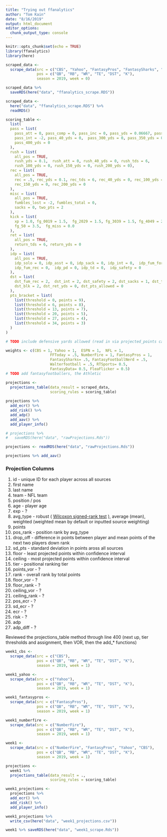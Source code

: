 ```yaml
---
title: "Trying out ffanalytics"
author: "Tom Kain"
date: "8/16/2019"
output: html_document
editor_options: 
  chunk_output_type: console
---
```


```r
knitr::opts_chunk$set(echo = TRUE)
library(ffanalytics)
library(here)
```

```r
scraped_data <-
  scrape_data(src = c("CBS", "Yahoo", "FantasyPros", "FantasySharks", "NumberFire", "NFL"),
              pos = c("QB", "RB", "WR", "TE", "DST", "K"),
              season = 2019, week = 0)

scraped_data %>%
  saveRDS(here("data", "ffanalytics_scrape.RDS"))

scraped_data <- 
  here("data", "ffanalytics_scrape.RDS") %>% 
  readRDS()
```

```r
scoring_table <-
  list(
  pass = list(
    pass_att = 0, pass_comp = 0, pass_inc = 0, pass_yds = 0.06667, pass_tds = 4,
    pass_int = -2, pass_40_yds = 0,  pass_300_yds = 0, pass_350_yds = 0,
    pass_400_yds = 0
  ),
  rush = list(
    all_pos = TRUE,
    rush_yds = 0.1,  rush_att = 0, rush_40_yds = 0, rush_tds = 6,
    rush_100_yds = 0, rush_150_yds = 0, rush_200_yds = 0),
  rec = list(
    all_pos = TRUE,
    rec = .5, rec_yds = 0.1, rec_tds = 6, rec_40_yds = 0, rec_100_yds = 0,
    rec_150_yds = 0, rec_200_yds = 0
  ),
  misc = list(
    all_pos = TRUE,
    fumbles_lost = -2, fumbles_total = 0,
    sacks = 0, two_pts = 2
  ),
  kick = list(
    xp = 1.0, fg_0019 = 1.5,  fg_2029 = 1.5, fg_3039 = 1.5, fg_4049 = 2.5,
    fg_50 = 3.5,  fg_miss = 0.0
  ),
  ret = list(
    all_pos = TRUE,
    return_tds = 6, return_yds = 0
  ),
  idp = list(
    all_pos = TRUE,
    idp_solo = 0, idp_asst = 0, idp_sack = 0, idp_int = 0,  idp_fum_force = 0,
    idp_fum_rec = 0,  idp_pd = 0, idp_td = 0,  idp_safety = 0
  ),
  dst = list(
    dst_fum_rec = 2,  dst_int = 2, dst_safety = 2, dst_sacks = 1, dst_td = 6,
    dst_blk = 2, dst_ret_yds = 0, dst_pts_allowed = 0
  ),
  pts_bracket = list(
    list(threshold = 0, points = 9),
    list(threshold = 6, points = 8),
    list(threshold = 13, points = 7),
    list(threshold = 20, points = 5),
    list(threshold = 27, points = 4),
    list(threshold = 34, points = 3)
  )
)

# TODO include defensive yards allowed (read in via projected_points calc_projections.R:210)
```

```r
weights <- c(CBS = 1, Yahoo = 1,  ESPN = 1,  NFL = 1,
                    FFToday = .5, NumberFire = 1, FantasyPros = 1,
                    FantasySharks= .5, FantasyFootballNerd = .5,
                    Walterfootball = .5, RTSports= 0.5,
                    FantasyData= 0.5, FleaFlicker = 0.5)
# TODO add fantasyfootballers, the Athletic
```

```r
projections <-
  projections_table(data_result = scraped_data, 
                    scoring_rules = scoring_table)
  
projections %>% 
  add_ecr() %>% 
  add_risk() %>% 
  add_adp() 
  add_aav() %>%
  add_player_info()

# projections %>%
#   saveRDS(here("data", "rawProjections.Rds"))

projections <- readRDS(here("data", "rawProjections.Rds"))

projections %>% add_aav()
```

### Projection Columns

1. id - unique ID for each player across all sources
2. first name
3. last name
4. team - NFL team
5. position / pos
6. age - player age
7. exp - ?
8. avg_type - robust ( [Wilcoxon signed-rank test](https://en.wikipedia.org/wiki/Wilcoxon_signed-rank_test) ), average (mean), weighted (weighted mean by default or inputted source weighting)
9. points
10. pos_rank - position rank by avg_type
11. drop_off - difference in points between player and mean points of the next two players down rank
12. sd_pts - standard deviation in points aross all sources
13. floor - least projected points within confidence interval
14. ceiling - most projected points within confidence interval
15. tier - positional ranking tier
16. points_vor - ?
17. rank - overall rank by total points
18. floor_vor - ?
19. floor_rank - ?
20. ceiling_vor - ?
21. ceiling_rank - ?
22. pos_ecr - ?
23. sd_ecr - ?
24. ecr - ?
25. risk - ?
26. adp
27. adp_diff - ?

Reviewed the projections_table method through line 400 (next up, tier thresholds and assignment, then VOR, then the add_* functions)


```r

week1_cbs <-
  scrape_data(src = c("CBS"),
              pos = c("QB", "RB", "WR", "TE", "DST", "K"),
              season = 2019, week = 1)

week1_yahoo <-
  scrape_data(src = c("Yahoo"),
              pos = c("QB", "RB", "WR", "TE", "DST", "K"),
              season = 2019, week = 1)

week1_fantasypros <- 
  scrape_data(src = c("FantasyPros"),
              pos = c("QB", "RB", "WR", "TE", "DST", "K"),
              season = 2019, week = 1)

week1_numberfire <- 
  scrape_data(src = c("NumberFire"),
              pos = c("QB", "RB", "WR", "TE", "DST", "K"),
              season = 2019, week = 1)

week1 <- 
  scrape_data(src = c("NumberFire", "FantasyPros", "Yahoo", "CBS"),
              pos = c("QB", "RB", "WR", "TE", "DST", "K"),
              season = 2019, week = 1)

projections <- 
  week1 %>% 
  projections_table(data_result = .,
                    scoring_rules = scoring_table)

week1_projections <- 
  projections %>% 
  add_ecr() %>% 
  add_risk() %>% 
  add_player_info()

week1_projections %>% 
  write_csv(here("data", "week1_projections.csv"))

week1 %>% saveRDS(here("data", "week1_scrape.Rds"))
```